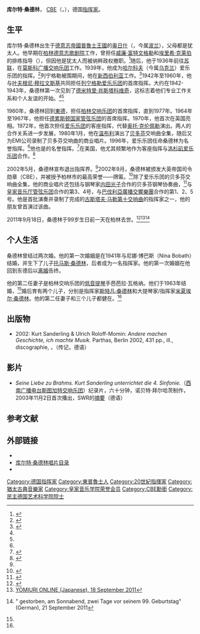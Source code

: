 {{Infobox musical artist
| name            = 库尔特·桑德林<br>Kurt Sanderling
| real_name       =
| Img             = Bundesarchiv Bild 183-1987-1023-052, Berlin, 750-Jahr-Feier, Staatsakt, Honecker, Sanderling.jpg
| Img_size        = 300px
| caption         = 1987年在庆祝柏林建城750周年的音乐会上，[[埃里希·昂纳克|埃里希·昂纳克]]向库尔特·桑德林（在领奖台上）致意
| Background      = non_vocal_instrumentalist
| birth_date      = {{birth date|1912|9|19}}
| birth_place     = {{flag|德意志帝国}}[[普魯士王國|普魯士王國]][[奥日什|奥日什]]（今属[[波兰|波兰]]）
| death_date      = {{death date and age|2011|9|18|1912|9|19}}
| death_place     = {{flag|德国}}[[柏林|柏林]]
| nationality     = 
| Instrument      = 
| Genre           = [[古典音乐|古典音乐]]
| Occupation      = [[指挥家|指挥家]]
| Years_active    = 1931-2002
| Label           = 
| Associated_acts = 
| signature       = 
| URL             = 
}}
'''库尔特·桑德林'''，<!-- Honorary? foreign nationals have a different status in the order, e.g. a KBE does not use 'Sir' before his name -->[[大英帝国勋章|CBE]]（{{lang-de|Kurt Sanderling}}，{{bd|1912年|9月19日|2011年|9月18日}}），德国[[指挥家|指挥家]]。

== 生平 ==
库尔特·桑德林出生于[[德意志帝國|德意志帝國]][[普魯士王國|普魯士王國]]的[[奧日什|奥日什]]（{{lang-de|Arys}}，今属[[波兰|波兰]]），父母都是犹太人。他早期在[[柏林德意志歌劇院|柏林德意志歌剧院]]工作，曾担任[[威廉·富特文格勒|威廉·富特文格勒]]和[[埃里希·克莱伯|埃里希·克莱伯]]的排练指导（{{lang-fr|répétiteur}}），但因他是犹太人而被纳粹政权撤职。<ref name="Grimes">{{cite news | url=https://www.nytimes.com/2011/09/20/arts/music/kurt-sanderling-eastern-bloc-conductor-dies-at-98.html | title=Kurt Sanderling, Eastern Bloc Conductor, Dies at 98 | work=New York Times | author=William Grimes | date=2011-09-20 | accessdate=2015-08-27 | archive-date=2011-12-28 | archive-url=https://web.archive.org/web/20111228165427/http://www.nytimes.com/2011/09/20/arts/music/kurt-sanderling-eastern-bloc-conductor-dies-at-98.html | dead-url=no }}</ref>随后，他于1936年前往[[苏联|苏联]]，在[[柴可夫斯基交响乐团|莫斯科广播交响乐团]]工作。1939年，他成为[[哈尔科夫|哈尔科夫]]（今属[[乌克兰|乌克兰]]）爱乐乐团的指挥。<ref name="Nice">{{cite news | url=https://www.theguardian.com/music/2011/sep/18/kurt-sanderling-obituary | title=Kurt Sanderling obituary | work=The Guardian | author=David Nice | date=2011-09-18 | accessdate=2015-08-27 | archive-date=2015-10-02 | archive-url=https://web.archive.org/web/20151002231146/http://www.theguardian.com/music/2011/sep/18/kurt-sanderling-obituary | dead-url=no }}</ref>列宁格勒被围期间，他在[[新西伯利亚|新西伯利亚]]工作。<ref>{{cite news | url=http://articles.latimes.com/2011/sep/19/local/la-me-kurt-sanderling-20110919 | title=Conductor thrived behind Iron Curtain | work=Los Angeles Times | author=Mary Rourke | date=2011-09-19 | accessdate=2015-08-27 | archive-date=2016-03-07 | archive-url=https://web.archive.org/web/20160307040736/http://articles.latimes.com/2011/sep/19/local/la-me-kurt-sanderling-20110919 | dead-url=no }}</ref>1942年至1960年，他与[[叶夫根尼·亚历山德罗维奇·姆拉温斯基|叶夫根尼·穆拉文斯基]]共同担任[[聖彼得堡愛樂交響樂團|列宁格勒爱乐乐团]]的首席指挥。大约在1942-1943年，桑德林第一次见到了[[德米特里·德米特里耶维奇·肖斯塔科维奇|德米特里·肖斯塔科维奇]]，这标志着他们专业工作关系和个人友谊的开始。<ref name="Grimes" /><ref name="Nice" />

1960年，桑德林回到[[東德|東德]]，担任[[柏林音樂廳管弦樂團|柏林交响乐团]]的首席指挥，直到1977年。1964年至1967年，他担任[[德累斯顿国家管弦乐团|德累斯顿国家管弦乐团]]的首席指挥。1970年，他首次在英国亮相。1972年，他首次担任[[愛樂管弦樂團|爱乐乐团]]的客座指挥，代替[[奥托·克伦佩勒|奥托·克伦佩勒]]演出。两人的合作关系进一步发展，1980年1月，他在[[温布利|温布利]]演出了[[路德维希·范·贝多芬|贝多芬]]交响曲全集，随后又为EMI公司录制了贝多芬交响曲的商业唱片。1996年，爱乐乐团任命桑德林为名誉指挥。<ref name="Nice"/>他也是{{tsl|en|Orquesta Sinfónica de Madrid|马德里交响乐团}}的名誉指挥。<ref>{{cite web|title=Director Honorífico|url=http://www.osm.es/es/OSM/Orquesta_Director_Honorifico.aspx|language=es|publisher=Madrid Symphony Orchestra|accessdate= 2009-08-17|archiveurl=https://web.archive.org/web/20090909083408/http://www.osm.es/es/OSM/Orquesta_Director_Honorifico.aspx|archivedate=2009-09-09}}</ref>在美国，他尤其频繁地作为客座指挥与[[洛杉矶爱乐乐团|洛杉矶爱乐乐团]]合作。<ref name="Fleming">{{cite news | url=http://www.sptimes.com/2003/09/21/Floridian/Off_the_record__one_o.shtml | title=Off the record, one of the masters | work=St Petersburg Times | author=John Fleming | date=2003-09-21 | accessdate=2015-08-27 | archive-date=2015-09-24 | archive-url=https://web.archive.org/web/20150924122850/http://www.sptimes.com/2003/09/21/Floridian/Off_the_record__one_o.shtml | dead-url=no }}</ref>

2002年5月，桑德林宣布退出指挥界。<ref name="Fleming"/>2002年9月，桑德林被颁发大英帝国司令勋章（CBE），并被授予柏林市的最高荣誉——{{tsl|en|Ernst Reuter|恩斯特·罗伊特}}牌匾。<ref name="Telegraph">{{cite news | url=https://www.telegraph.co.uk/news/obituaries/culture-obituaries/music-obituaries/8775201/Kurt-Sanderling.html | title=Kurt Sanderling | work=Telegraph | author= | date=2011-09-19 | accessdate=2015-08-27 | archive-date=2015-09-25 | archive-url=https://web.archive.org/web/20150925111643/http://www.telegraph.co.uk/news/obituaries/culture-obituaries/music-obituaries/8775201/Kurt-Sanderling.html | dead-url=no }}</ref>除了爱乐乐团的贝多芬交响曲全集，他的商业唱片还包括与钢琴家[[內田光子|内田光子]]合作的贝多芬钢琴协奏曲，<ref>{{cite news | url=https://www.theguardian.com/music/2002/dec/21/classicalmusicandopera.artsfeatures | title=Fingers on the pulse | work=The Guardian | author=Nicholas Wroe | date=2002-12-20 | accessdate=2015-08-27 | archive-date=2015-09-18 | archive-url=https://web.archive.org/web/20150918183932/http://www.theguardian.com/music/2002/dec/21/classicalmusicandopera.artsfeatures | dead-url=no }}</ref>与[[王家音樂廳管弦樂團|皇家音乐厅管弦乐团]]合作的第3、4号，与[[巴伐利亞廣播交響樂團|巴伐利亞廣播交響樂團]]合作的第1、2、5号。他是首批演奏并录制了{{tsl|en|Deryck Cooke|德瑞克·库克}}完成的[[古斯塔夫·马勒|古斯塔夫·马勒]][[第10號交響曲_(馬勒)|第十交响曲]]的指挥家之一，他的朋友{{tsl|en|Berthold Goldschmidt|贝特霍尔德·戈尔德施密特}}曾首演过该曲。

2011年9月18日，桑德林于99岁生日前一天在柏林去世。<ref name="lefigaro_20110918">{{Cite web |url=http://www.lefigaro.fr/flash-actu/2011/09/18/97001-20110918FILWWW00142-mort-du-chef-d-orchestre-kurt-sanderling.php |title=Mort du chef d'orchestre Kurt Sanderling - Lefigaro.fr (French), 18 September 2011 |accessdate=2020-07-16 |archive-date=2020-08-06 |archive-url=https://web.archive.org/web/20200806083917/https://www.lefigaro.fr/flash-actu/2011/09/18/97001-20110918FILWWW00142-mort-du-chef-d-orchestre-kurt-sanderling.php |dead-url=no }}</ref><ref name="yomiuri_20110918">[http://www.yomiuri.co.jp/national/culture/news/20110918-OYT1T00642.htm YOMIURI ONLINE (Japanese), 18 September 2011]</ref><ref name="berlinonline_20110919">{{cite news |url=http://www.berlinonline.de/berliner-zeitung/archiv/.bin/dump.fcgi/2011/0919/feuilleton/0010/index.html |archive-url=https://archive.today/20120720063721/http://www.berlinonline.de/berliner-zeitung/archiv/.bin/dump.fcgi/2011/0919/feuilleton/0010/index.html  |archive-date=2012-07-20 |newspaper=Berliner Zeitung |title=Andere machten Geschichte, er machte Musik |author=Peter Uehling |accessdate=2011-09-21 }}" gestorben, am Sonnabend, zwei Tage vor seinem 99. Geburtstag" (German), 21 September 2011</ref>

== 个人生活 ==
桑德林曾结过两次婚。他的第一次婚姻是在1941年与尼娜·博巴斯（Nina Bobath）结婚，并生下了儿子[[托马斯·桑德林|托马斯·桑德林]]，后者成为一名指挥家。他的第一次婚姻在他回到东德后以[[离婚|离婚]]告终。

他的第二任妻子是柏林交响乐团的[[低音提琴|低音提琴]]手芭芭拉·瓦格纳。他们于1963年结婚，<ref name="Telegraph" />婚后育有两个儿子，分别是指挥家[[斯特凡·桑德林|斯特凡·桑德林]]和大提琴家/指挥家[[米夏埃尔·桑德林|米夏埃尔·桑德林]]。他的第二任妻子和三个儿子都健在。<ref name="Nice" />

== 出版物 ==
*2002: Kurt Sanderling & Ulrich Roloff-Momin: ''Andere machen Geschichte, ich machte Musik.'' Parthas, Berlin 2002, 431 pp., ill., discographie, {{ISBN|3-932529-35-9}}，（传记，德语）

== 影片 ==
* ''Seine Liebe zu Brahms. Kurt Sanderling unterrichtet die 4. Sinfonie.''（[[斯图加特广播交响乐团|西南广播电台斯图加特交响乐团]]）纪录片，六十分钟，诺贝特·拜尔哈茨制作，2003年11月2日首次播出，SWR的[http://www.swr.de/swr2/faszination-musik/tv/archiv/2007/09/30/beitrag.html 摘要]{{Dead link}}（德语）

== 参考文献 ==
{{Reflist|1}}

== 外部链接 ==
{{Commons category}}
*{{Allmusic|artist|kurt-sanderling-mn0000576989}}{{En}}
*[https://web.archive.org/web/20091026134132/http://geocities.com/Vienna/Studio/2891/sanderling-dis.htm 库尔特·桑德林唱片目录]
*{{cite news | author=John Fleming | title=Tearing down the walls | url=http://www.sptimes.com/2003/09/21/Floridian/Tearing_down_the_walls.shtml | work=St. Petersburg Times | date=2003-09-21 | accessdate=2007-09-22 | archive-date=2005-12-01 | archive-url=https://web.archive.org/web/20051201165446/http://www.sptimes.com/2003/09/21/Floridian/Tearing_down_the_walls.shtml | dead-url=no }}

{{S-start}}
{{succession box | title=[[柏林音樂廳管弦樂團|柏林音乐厅管弦乐团首席指挥]] | before=赫尔曼·希尔德布兰特 | years=1960–1977 | after=[[根特·赫比希|根特·赫比希]]}}
{{S-end}}

{{Authority control}}

{{DEFAULTSORT:Sanderling, Kurt}}
[[Category:德国指挥家|Category:德国指挥家]]
[[Category:東普魯士人|Category:東普魯士人]]
[[Category:20世紀指揮家|Category:20世紀指揮家]]
[[Category:猶太古典音樂家|Category:猶太古典音樂家]]
[[Category:皇家音乐学院荣誉会员|Category:皇家音乐学院荣誉会员]]
[[Category:CBE勳銜|Category:CBE勳銜]]
[[Category:民主德国艺术科学院院士|Category:民主德国艺术科学院院士]]
